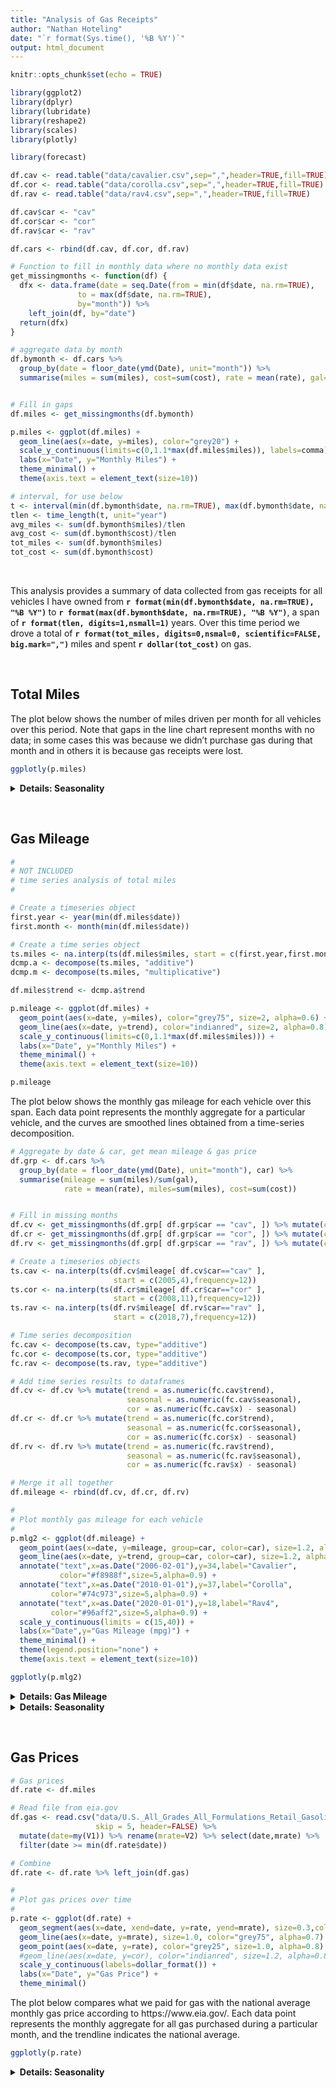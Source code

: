 ```yaml
---
title: "Analysis of Gas Receipts"
author: "Nathan Hoteling"
date: "`r format(Sys.time(), '%B %Y')`"
output: html_document
---
```


```r
knitr::opts_chunk$set(echo = TRUE)

library(ggplot2)
library(dplyr)
library(lubridate)
library(reshape2)
library(scales)
library(plotly)

library(forecast)
```

```r
df.cav <- read.table("data/cavalier.csv",sep=",",header=TRUE,fill=TRUE)
df.cor <- read.table("data/corolla.csv",sep=",",header=TRUE,fill=TRUE)
df.rav <- read.table("data/rav4.csv",sep=",",header=TRUE,fill=TRUE)

df.cav$car <- "cav"
df.cor$car <- "cor"
df.rav$car <- "rav"

df.cars <- rbind(df.cav, df.cor, df.rav)

# Function to fill in monthly data where no monthly data exist
get_missingmonths <- function(df) {
  dfx <- data.frame(date = seq.Date(from = min(df$date, na.rm=TRUE), 
               to = max(df$date, na.rm=TRUE), 
               by="month")) %>%
    left_join(df, by="date")
  return(dfx)
}
```


```r
# aggregate data by month
df.bymonth <- df.cars %>% 
  group_by(date = floor_date(ymd(Date), unit="month")) %>%
  summarise(miles = sum(miles), cost=sum(cost), rate = mean(rate), gal=sum(gal)) 


# Fill in gaps
df.miles <- get_missingmonths(df.bymonth)

p.miles <- ggplot(df.miles) +
  geom_line(aes(x=date, y=miles), color="grey20") +
  scale_y_continuous(limits=c(0,1.1*max(df.miles$miles)), labels=comma) +
  labs(x="Date", y="Monthly Miles") +
  theme_minimal() +
  theme(axis.text = element_text(size=10))

# interval, for use below
t <- interval(min(df.bymonth$date, na.rm=TRUE), max(df.bymonth$date, na.rm=TRUE))
tlen <- time_length(t, unit="year")
avg_miles <- sum(df.bymonth$miles)/tlen
avg_cost <- sum(df.bymonth$cost)/tlen
tot_miles <- sum(df.bymonth$miles)
tot_cost <- sum(df.bymonth$cost)
```

<br />

This analysis provides a summary of data collected from gas receipts for all vehicles I have owned from <b> `r format(min(df.bymonth$date, na.rm=TRUE), "%B %Y")` </b> to <b> `r format(max(df.bymonth$date, na.rm=TRUE), "%B %Y")`</b>, a span of <b> `r format(tlen, digits=1,nsmall=1)` </b> years.  Over this time period we drove a total of <b> `r format(tot_miles, digits=0,nsmal=0, scientific=FALSE, big.mark=",")` </b> miles and spent <b> `r dollar(tot_cost)` </b> on gas.

<br />

## Total Miles

The plot below shows the number of miles driven per month for all vehicles over this period.  Note that gaps in the line chart represent months with no data; in some cases this was because we didn't purchase gas during that month and in others it is because gas receipts were lost.

```r
ggplotly(p.miles)
```

<details>
<summary> <b> Details: Seasonality </b> </summary>

```r

# Create a timeseries object
ts.miles <- na.interp(ts(df.miles$miles, start = c(2005,4),frequency=12))
fc.miles <- decompose(ts.miles)
df.miles$trend <- as.numeric(fc.miles$trend)
df.miles$seasonal <- as.numeric(fc.miles$seasonal)
df.miles$cor <- as.numeric(fc.miles$x) - as.numeric(fc.miles$seasonal)

# 
df.smiles <- df.miles %>% group_by(month=month(date, label=TRUE, abbr=TRUE)) %>% 
  summarise(seasonal=mean(seasonal, na.rm=TRUE)) %>%
  mutate(month = as.factor(month))

p.smiles <- ggplot(df.smiles) +
  geom_point(aes(x=month, y=seasonal), size=4, alpha=0.8) +
  geom_line(aes(x=month, y=seasonal, group=1), size=1, alpha=0.2) + 
  labs(x="Month", y="Variation in miles driven") +
  theme_minimal() +
  theme(axis.text = element_text(size=10))
```

<br />
There are some seasonal patterns in the number of miles driven over the course of the year. 

```r
ggplotly(p.smiles)
```
</details>

<br />

## Gas Mileage

```r
#
# NOT INCLUDED
# time series analysis of total miles
#

# Create a timeseries object
first.year <- year(min(df.miles$date))
first.month <- month(min(df.miles$date))

# Create a time series object
ts.miles <- na.interp(ts(df.miles$miles, start = c(first.year,first.month),frequency=12))
dcmp.a <- decompose(ts.miles, "additive")
dcmp.m <- decompose(ts.miles, "multiplicative")

df.miles$trend <- dcmp.a$trend

p.mileage <- ggplot(df.miles) +
  geom_point(aes(x=date, y=miles), color="grey75", size=2, alpha=0.6) +
  geom_line(aes(x=date, y=trend), color="indianred", size=2, alpha=0.8) +
  scale_y_continuous(limits=c(0,1.1*max(df.miles$miles))) +
  labs(x="Date", y="Monthly Miles") +
  theme_minimal() +
  theme(axis.text = element_text(size=10))
```

```r
p.mileage
```


The plot below shows the monthly gas mileage for each vehicle over this span.  Each data point represents the monthly aggregate for a particular vehicle, and the curves are smoothed lines obtained from a time-series decomposition.

```r
# Aggregate by date & car, get mean mileage & gas price
df.grp <- df.cars %>% 
  group_by(date = floor_date(ymd(Date), unit="month"), car) %>%
  summarise(mileage = sum(miles)/sum(gal),
            rate = mean(rate), miles=sum(miles), cost=sum(cost)) 


# Fill in missing months
df.cv <- get_missingmonths(df.grp[ df.grp$car == "cav", ]) %>% mutate(car = "cav")
df.cr <- get_missingmonths(df.grp[ df.grp$car == "cor", ]) %>% mutate(car = "cor")
df.rv <- get_missingmonths(df.grp[ df.grp$car == "rav", ]) %>% mutate(car = "rav")

# Create a timeseries objects
ts.cav <- na.interp(ts(df.cv$mileage[ df.cv$car=="cav" ], 
                       start = c(2005,4),frequency=12))
ts.cor <- na.interp(ts(df.cr$mileage[ df.cr$car=="cor" ], 
                       start = c(2008,11),frequency=12))
ts.rav <- na.interp(ts(df.rv$mileage[ df.rv$car=="rav" ], 
                       start = c(2018,7),frequency=12))

# Time series decomposition
fc.cav <- decompose(ts.cav, type="additive")
fc.cor <- decompose(ts.cor, type="additive")
fc.rav <- decompose(ts.rav, type="additive")

# Add time series results to dataframes
df.cv <- df.cv %>% mutate(trend = as.numeric(fc.cav$trend),
                          seasonal = as.numeric(fc.cav$seasonal),
                          cor = as.numeric(fc.cav$x) - seasonal)
df.cr <- df.cr %>% mutate(trend = as.numeric(fc.cor$trend),
                          seasonal = as.numeric(fc.cor$seasonal),
                          cor = as.numeric(fc.cor$x) - seasonal)
df.rv <- df.rv %>% mutate(trend = as.numeric(fc.rav$trend),
                          seasonal = as.numeric(fc.rav$seasonal),
                          cor = as.numeric(fc.rav$x) - seasonal)

# Merge it all together
df.mileage <- rbind(df.cv, df.cr, df.rv)

#
# Plot monthly gas mileage for each vehicle 
#
p.mlg2 <- ggplot(df.mileage) + 
  geom_point(aes(x=date, y=mileage, group=car, color=car), size=1.2, alpha=0.5) + 
  geom_line(aes(x=date, y=trend, group=car, color=car), size=1.2, alpha=0.8) + 
  annotate("text",x=as.Date("2006-02-01"),y=34,label="Cavalier",
           color="#f8988f",size=5,alpha=0.9) +
  annotate("text",x=as.Date("2010-01-01"),y=37,label="Corolla",
         color="#74c973",size=5,alpha=0.9) +
  annotate("text",x=as.Date("2020-01-01"),y=18,label="Rav4",
         color="#96aff2",size=5,alpha=0.9) +
  scale_y_continuous(limits = c(15,40)) +
  labs(x="Date",y="Gas Mileage (mpg)") +
  theme_minimal() +
  theme(legend.position="none") +
  theme(axis.text = element_text(size=10))
```

```r
ggplotly(p.mlg2)
```

<details>
<summary> <b> Details: Gas Mileage </b> </summary>
<br />
These histograms compare the monthly gas mileage aggregates to values quoted on https://www.fueleconomy.gov/ for each vehicle.

```r

df.fuel <- data.frame(car = c("cav","cor","rav"),
                      city = c(21,27,22),
                      hwy = c(29,35,28),
                      cmb = c(24,30,25),
                      lab = c("Cavalier","Corolla","RAV4"))

p.mlg <- ggplot(df.cars) +
  geom_segment(data=df.fuel, aes(x=city, xend=city, y=0, yend=50, color=car)) +
  geom_text(data=df.fuel, aes(x=city, y=45, label="city",color=car), hjust=1.2,alpha=0.8) +
  geom_text(data=df.fuel, aes(x=hwy, y=45, label="hwy",color=car), hjust=1.2,alpha=0.8) +
  geom_text(data=df.fuel, aes(x=40, y=40, label=lab,color=car), hjust=1.2, size=5) +
  geom_segment(data=df.fuel, aes(x=hwy, xend=hwy, y=0, yend=50, color=car)) +
  geom_histogram( aes(x=mileage, fill=car), bins=40, alpha=0.8) +
  labs(x="Gas Mileage (mpg)", y="Count") +
  facet_wrap( ~car, ncol=1) +
  theme_minimal() +
  theme(legend.position="none", strip.text = element_blank())
  
```

```r
p.mlg
```


</details>

<details>
<summary> <b> Details: Seasonality </b> </summary>

```r

# Time series object was created above
# Seasonal component to gas mileage
df.smileage <- df.mileage %>% 
  group_by(car, month=month(date, label=TRUE, abbr=TRUE)) %>% 
  summarise(seasonal=mean(seasonal))

p.smileage <- ggplot(df.smileage) + 
  geom_point(aes(x=month, y=seasonal, group=car, color=car), size=4, alpha=0.8) +
  geom_line(aes(x=month, y=seasonal, group=car, color=car), size=1, alpha=0.2) + 
  #scale_y_continuous(limits = c(15,40)) +
  labs(x="Month",y="Gas Mileage (mpg)") +
  theme_minimal() +
  theme(legend.position="none",axis.text = element_text(size=10))

diffcav <- max(df.smileage$seasonal[df.smileage$car == "cav"]) - 
           min(df.smileage$seasonal[df.smileage$car == "cav"])
diffcor <- max(df.smileage$seasonal[df.smileage$car == "cor"]) - 
           min(df.smileage$seasonal[df.smileage$car == "cor"])
diffrav <- max(df.smileage$seasonal[df.smileage$car == "rav"]) - 
           min(df.smileage$seasonal[df.smileage$car == "rav"])

```

<br />
Seasonal fluctuations in gas mileage were determined from a time series decomposition.  The values vary for each vehicle:  
- For the <b>Cavalier</b> the magnitude is  <b>`r format(diffcav,digits=1,nsmall=1)` mpg</b>  
- For the <b>Corolla</b> the magnitude is <b>`r format(diffcor,digits=1,nsmall=1)` mpg</b>   
- For the <b>RAV4</b> the magnitude is <b>`r format(diffrav,digits=1,nsmall=1)` mpg</b>   

```r
p.smileage
```
</details>

<br />

## Gas Prices


```r
# Gas prices
df.rate <- df.miles

# Read file from eia.gov
df.gas <- read.csv("data/U.S._All_Grades_All_Formulations_Retail_Gasoline_Prices_Monthly.csv",
                   skip = 5, header=FALSE) %>%
  mutate(date=my(V1)) %>% rename(mrate=V2) %>% select(date,mrate) %>%
  filter(date >= min(df.rate$date))

# Combine
df.rate <- df.rate %>% left_join(df.gas)

#
# Plot gas prices over time
#
p.rate <- ggplot(df.rate) +
  geom_segment(aes(x=date, xend=date, y=rate, yend=mrate), size=0.3,color="grey75",alpha=0.7) +
  geom_line(aes(x=date, y=mrate), size=1.0, color="grey75", alpha=0.7) +
  geom_point(aes(x=date, y=rate), color="grey25", size=1.0, alpha=0.8) +
  #geom_line(aes(x=date, y=cor), color="indianred", size=1.2, alpha=0.8) +
  scale_y_continuous(labels=dollar_format()) +
  labs(x="Date", y="Gas Price") +
  theme_minimal()

```

The plot below compares what we paid for gas with the national average monthly gas price according to https://www.eia.gov/.  Each data point represents the monthly aggregate for all gas purchased during a particular month, and the trendline indicates the national average.

```r
ggplotly(p.rate)
```

<details>
<summary> <b> Details: Seasonality </b> </summary>

```r

# Create a timeseries object
ts.rate <- na.interp(ts(df.rate$rate, start = c(2005,4),frequency=12))
fc.rate <- decompose(ts.rate)
df.rate$trend <- as.numeric(fc.rate$trend)
df.rate$seasonal <- as.numeric(fc.rate$seasonal)
df.rate$cor <- as.numeric(fc.rate$x) - as.numeric(fc.rate$seasonal)

# 
df.rt <- df.rate %>% group_by(month=month(date, label=TRUE, abbr=TRUE)) %>% 
  summarise(seasonal=mean(seasonal, na.rm=TRUE)) %>%
  mutate(month = as.factor(month))

p.srate <- ggplot(df.rt) +
  geom_point(aes(x=month, y=seasonal), size=4, alpha=0.8) +
  geom_line(aes(x=month, y=seasonal, group=1), size=1, alpha=0.2) + 
  scale_y_continuous(labels=dollar_format()) +
  labs(x="Month", y="Change in gas price") +
  theme_minimal() +
  theme(axis.text = element_text(size=10))
```

<br />
The seasonal fluctuations in the gas prices amount to <b> `r dollar(max(df.rt$seasonal)-min(df.rt$seasonal)) ` </b>, with the peak price in <b> `r month(which.max(df.rt$seasonal), label=TRUE, abbr=FALSE)` </b>, and the lowest in <b> `r month(which.min(df.rt$seasonal), label=TRUE, abbr=FALSE)` </b>. 

```r
p.srate
```
</details>

<br />



